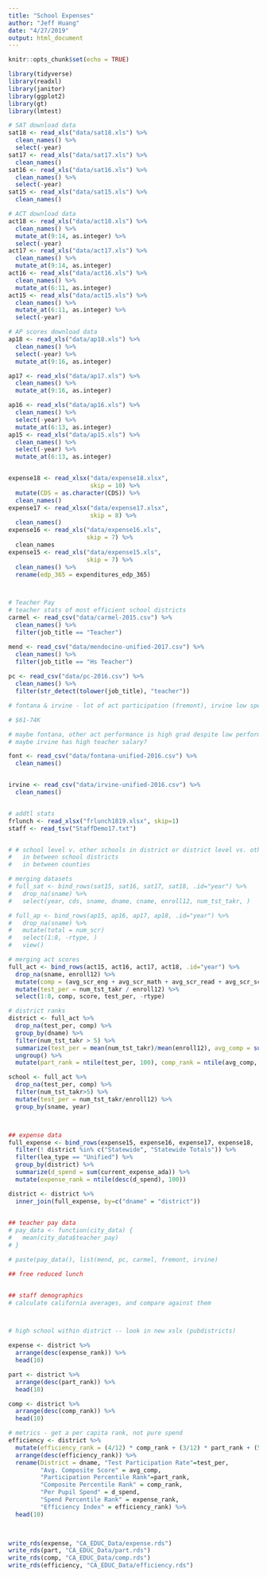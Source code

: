 ```yaml
---
title: "School Expenses"
author: "Jeff Huang"
date: "4/27/2019"
output: html_document
---
```


```r
knitr::opts_chunk$set(echo = TRUE)

library(tidyverse)
library(readxl)
library(janitor)
library(ggplot2)
library(gt)
library(lmtest)
```

```r

# SAT download data
sat18 <- read_xls("data/sat18.xls") %>% 
  clean_names() %>% 
  select(-year)
sat17 <- read_xls("data/sat17.xls") %>% 
  clean_names()
sat16 <- read_xls("data/sat16.xls") %>% 
  clean_names() %>% 
  select(-year)
sat15 <- read_xls("data/sat15.xls") %>% 
  clean_names()

# ACT download data
act18 <- read_xls("data/act18.xls") %>% 
  clean_names() %>% 
  mutate_at(9:14, as.integer) %>% 
  select(-year)
act17 <- read_xls("data/act17.xls") %>% 
  clean_names() %>% 
  mutate_at(9:14, as.integer)
act16 <- read_xls("data/act16.xls") %>% 
  clean_names() %>% 
  mutate_at(6:11, as.integer)
act15 <- read_xls("data/act15.xls") %>% 
  clean_names() %>% 
  mutate_at(6:11, as.integer) %>% 
  select(-year)

# AP scores download data
ap18 <- read_xls("data/ap18.xls") %>% 
  clean_names() %>% 
  select(-year) %>% 
  mutate_at(9:16, as.integer)

ap17 <- read_xls("data/ap17.xls") %>% 
  clean_names() %>% 
  mutate_at(9:16, as.integer)

ap16 <- read_xls("data/ap16.xls") %>% 
  clean_names() %>% 
  select(-year) %>% 
  mutate_at(6:13, as.integer)
ap15 <- read_xls("data/ap15.xls") %>% 
  clean_names() %>% 
  select(-year) %>% 
  mutate_at(6:13, as.integer)


expense18 <- read_xlsx("data/expense18.xlsx",
                       skip = 10) %>% 
  mutate(CDS = as.character(CDS)) %>% 
  clean_names()
expense17 <- read_xlsx("data/expense17.xlsx",
                       skip = 8) %>% 
  clean_names()
expense16 <- read_xls("data/expense16.xls", 
                      skip = 7) %>% 
  clean_names
expense15 <- read_xls("data/expense15.xls",
                      skip = 7) %>% 
  clean_names() %>% 
  rename(edp_365 = expenditures_edp_365) 



# Teacher Pay
# teacher stats of most efficient school districts
carmel <- read_csv("data/carmel-2015.csv") %>% 
  clean_names() %>% 
  filter(job_title == "Teacher")

mend <- read_csv("data/mendocino-unified-2017.csv") %>% 
  clean_names() %>% 
  filter(job_title == "Hs Teacher")
  
pc <- read_csv("data/pc-2016.csv") %>% 
  clean_names() %>% 
  filter(str_detect(tolower(job_title), "teacher"))

# fontana & irvine - lot of act participation (fremont), irvine low spending ()

# $61-74K

# maybe fontana, other act performance is high grad despite low performance
# maybe irvine has high teacher salary?

font <- read_csv("data/fontana-unified-2016.csv") %>% 
  clean_names() 


irvine <- read_csv("data/irvine-unified-2016.csv") %>% 
  clean_names()


# addtl stats
frlunch <- read_xlsx("frlunch1819.xlsx", skip=1)
staff <- read_tsv("StaffDemo17.txt")


# # school level v. other schools in district or district level vs. other schools in county?
#   in between school districts
#   in between counties


```


```r



# merging datasets
# full_sat <- bind_rows(sat15, sat16, sat17, sat18, .id="year") %>% 
#   drop_na(sname) %>% 
#   select(year, cds, sname, dname, cname, enroll12, num_tst_takr, )

# full_ap <- bind_rows(ap15, ap16, ap17, ap18, .id="year") %>% 
#   drop_na(sname) %>% 
#   mutate(total = num_scr)
#   select(1:8, -rtype, )
#   view()

# merging act scores
full_act <- bind_rows(act15, act16, act17, act18, .id="year") %>% 
  drop_na(sname, enroll12) %>% 
  mutate(comp = (avg_scr_eng + avg_scr_math + avg_scr_read + avg_scr_sci)/4, score = comp * num_tst_takr) %>% 
  mutate(test_per = num_tst_takr / enroll12) %>% 
  select(1:8, comp, score, test_per, -rtype)

# district ranks
district <- full_act %>% 
  drop_na(test_per, comp) %>% 
  group_by(dname) %>% 
  filter(num_tst_takr > 5) %>% 
  summarize(test_per = mean(num_tst_takr)/mean(enroll12), avg_comp = sum(score)/sum(num_tst_takr)) %>%
  ungroup() %>% 
  mutate(part_rank = ntile(test_per, 100), comp_rank = ntile(avg_comp, 100))

school <- full_act %>% 
  drop_na(test_per, comp) %>% 
  filter(num_tst_takr>5) %>% 
  mutate(test_per = num_tst_takr/enroll12) %>% 
  group_by(sname, year)



## expense data
full_expense <- bind_rows(expense15, expense16, expense17, expense18, .id="year") %>% 
  filter(! district %in% c("Statewide", "Statewide Totals")) %>%
  filter(lea_type == "Unified") %>% 
  group_by(district) %>% 
  summarize(d_spend = sum(current_expense_ada)) %>% 
  mutate(expense_rank = ntile(desc(d_spend), 100)) 

district <- district %>% 
  inner_join(full_expense, by=c("dname" = "district"))
  

## teacher pay data
# pay_data <- function(city_data) {
#   mean(city_data$teacher_pay)
# }

# paste(pay_data(), list(mend, pc, carmel, fremont, irvine)

## free reduced lunch


## staff demographics
# calculate california averages, and compare against them



# high school within district -- look in new xslx (pubdistricts)


```

```r

expense <- district %>% 
  arrange(desc(expense_rank)) %>% 
  head(10)

part <- district %>% 
  arrange(desc(part_rank)) %>% 
  head(10)

comp <- district %>% 
  arrange(desc(comp_rank)) %>% 
  head(10)

# metrics - get a per capita rank, not pure spend
efficiency <- district %>% 
  mutate(efficiency_rank = (4/12) * comp_rank + (3/12) * part_rank + (5/12) * expense_rank) %>% 
  arrange(desc(efficiency_rank)) %>% 
  rename(District = dname, "Test Participation Rate"=test_per, 
         "Avg. Composite Score" = avg_comp, 
         "Participation Percentile Rank"=part_rank, 
         "Composite Percentile Rank" = comp_rank, 
         "Per Pupil Spend" = d_spend,
         "Spend Percentile Rank" = expense_rank,
         "Efficiency Index" = efficiency_rank) %>% 
  head(10)

  

write_rds(expense, "CA_EDUC_Data/expense.rds")
write_rds(part, "CA_EDUC_Data/part.rds")
write_rds(comp, "CA_EDUC_Data/comp.rds")
write_rds(efficiency, "CA_EDUC_Data/efficiency.rds")
```


